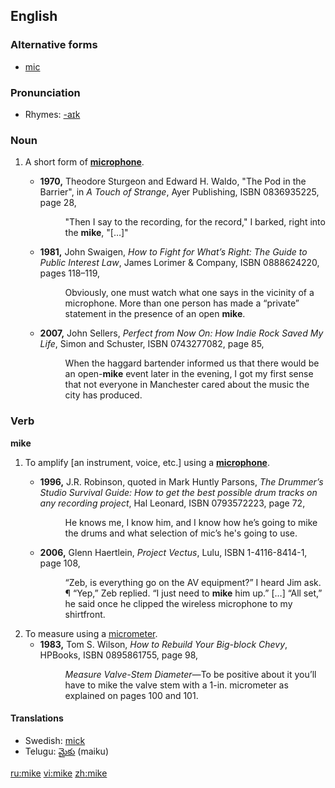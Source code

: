 {{see|Mike|mic}}
{{rfv}}
==English==

===Alternative forms===
*[[mic]]

===Pronunciation===
*Rhymes: [[Rhymes:English:-aɪk|-aɪk]]

===Noun===
{{en-noun}}

# {{informal}} A short form of '''[[microphone]]'''.
#*'''1970,''' Theodore Sturgeon and Edward H. Waldo, "The Pod in the Barrier", in ''A Touch of Strange'', Ayer Publishing, ISBN 0836935225, page 28,
#*:"Then I say to the recording, for the record," I barked, right into the '''mike''', "[&hellip;]"
#*'''1981,''' John Swaigen, ''How to Fight for What’s Right: The Guide to Public Interest Law'', James Lorimer &amp; Company, ISBN 0888624220, pages 118–119,
#*:Obviously, one must watch what one says in the vicinity of a microphone. More than one person has made a “private” statement in the presence of an open '''mike'''.
#*'''2007,''' John Sellers, ''Perfect from Now On: How Indie Rock Saved My Life'', Simon and Schuster, ISBN 0743277082, page 85,
#*:When the haggard bartender informed us that there would be an open-'''mike''' event later in the evening, I got my first sense that not everyone in Manchester cared about the music the city has produced.

===Verb===
'''mike'''

# {{informal}} To amplify [an instrument, voice, etc.] using a '''[[microphone]]'''.
#*'''1996,''' J.R. Robinson, quoted in Mark Huntly Parsons, ''The Drummer’s Studio Survival Guide: How to get the best possible drum tracks on any recording project'', Hal Leonard, ISBN 0793572223, page 72,
#*:He knows me, I know him, and I know how he’s going to mike the drums and what selection of mic’s <!-- [sic] --> he's going to use.
#*'''2006,''' Glenn Haertlein, ''Project Vectus'', Lulu, ISBN 1-4116-8414-1, page 108,
#*:“Zeb, is everything go on the AV equipment?” I heard Jim ask. ¶ “Yep,” Zeb replied. “I just need to '''mike''' him up.” […] “All set,” he said once he clipped the wireless microphone to my shirtfront.
# To measure using a [[micrometer]].
#*'''1983,''' Tom S. Wilson, ''How to Rebuild Your Big-block Chevy'', HPBooks, ISBN 0895861755, page 98,
#*:''Measure <!-- bold in original; italicized here for formatting's sake --> Valve-Stem Diameter—''To be positive about it you’ll have to mike the valve stem with a 1-in. micrometer as explained on pages 100 and 101.

====Translations====
*Swedish: [[mick]] {{c}}
*Telugu: [[మైకు]] (maiku)
[[ru:mike]]
[[vi:mike]]
[[zh:mike]]